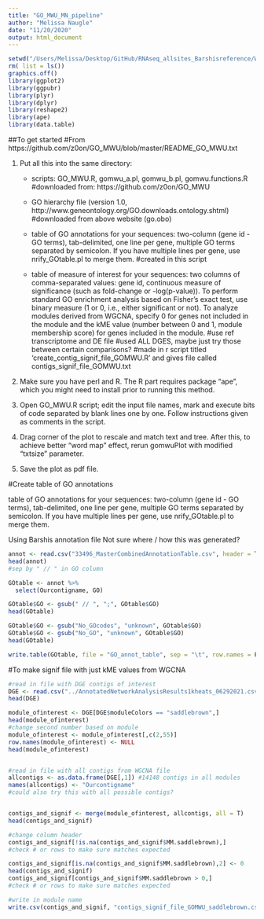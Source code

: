 ```yaml
---
title: "GO_MWU_MN_pipeline"
author: "Melissa Naugle"
date: "11/20/2020"
output: html_document
---
```



```r
setwd("/Users/Melissa/Desktop/GitHub/RNAseq_allsites_Barshisreference/WGCNA/Heats_tommodelv3_06_29_2021_thesis/GO_MWU/")
rm( list = ls())
graphics.off()
library(ggplot2)
library(ggpubr)
library(plyr)
library(dplyr)
library(reshape2)
library(ape)
library(data.table)
```

##To get started
#From https://github.com/z0on/GO_MWU/blob/master/README_GO_MWU.txt

1. Put all this into the same directory:
	- scripts: GO_MWU.R, gomwu_a.pl, gomwu_b.pl, gomwu.functions.R
	#downloaded from: https://github.com/z0on/GO_MWU
	
	- GO hierarchy file 
		(version 1.0, http://www.geneontology.org/GO.downloads.ontology.shtml)
		#downloaded from above website (go.obo)
		
	- table of GO annotations for your sequences: two-column (gene id - GO terms), 
		tab-delimited, one line per gene, multiple GO terms separated by semicolon. 
		If you have multiple lines per gene, use nrify_GOtable.pl to merge them.
		#created in this script
		
	- table of measure of interest for your sequences: two columns of comma-separated 
		values: gene id, continuous measure of significance (such as fold-change or 
		-log(p-value)). To perform standard GO enrichment analysis based on Fisher's 
		exact test, use binary measure (1 or 0, i.e., either significant or not). 
		To analyze modules derived from WGCNA, specify 0 for genes not included in the     module and the kME value (number between 0 and 1, module membership score) for     genes included in the module.
		#use ref transcriptome and DE file 
		#used ALL DGES, maybe just try those between certain comparisons?
		#made in r script titled 'create_contig_signif_file_GOMWU.R' and gives file called contigs_signif_file_GOMWU.txt
		

2. Make sure you have perl and R. The R part requires package "ape", which 
you might need to install prior to running this method.

3. Open GO_MWU.R script; edit the input file names, mark and execute bits of code
separated by blank lines one by one. Follow instructions given as comments in the script.

4. Drag corner of the plot to rescale and match text and tree. After this, to
achieve better "word map" effect, rerun gomwuPlot with modified "txtsize" parameter.

5. Save the plot as pdf file.


#Create table of GO annotations

table of GO annotations for your sequences: two-column (gene id - GO terms), 
		tab-delimited, one line per gene, multiple GO terms separated by semicolon. 
		If you have multiple lines per gene, use nrify_GOtable.pl to merge them.
		
Using Barshis annotation file
Not sure where / how this was generated?

```r
annot <- read.csv("33496_MasterCombinedAnnotationTable.csv", header = T)
head(annot)
#sep by " // " in GO column

GOtable <- annot %>%
  select(Ourcontigname, GO)

GOtable$GO <- gsub(" // ", ";", GOtable$GO)
head(GOtable)

GOtable$GO <- gsub("No_GOcodes", "unknown", GOtable$GO)
GOtable$GO <- gsub("No_GO", "unknown", GOtable$GO)
head(GOtable)

write.table(GOtable, file = "GO_annot_table", sep = "\t", row.names = F, quote = F)
```


#To make signif file with just kME values from WGCNA

```r

#read in file with DGE contigs of interest 
DGE <- read.csv("../AnnotatedNetworkAnalysisResults1kheats_06292021.csv", header = T)
head(DGE)

module_ofinterest <- DGE[DGE$moduleColors == "saddlebrown",]
head(module_ofinterest)
#change second number based on module 
module_ofinterest <- module_ofinterest[,c(2,55)]
row.names(module_ofinterest) <- NULL
head(module_ofinterest)


#read in file with all contigs from WGCNA file
allcontigs <- as.data.frame(DGE[,1]) #14148 contigs in all modules 
names(allcontigs) <- "Ourcontigname"
#could also try this with all possible contigs?


contigs_and_signif <- merge(module_ofinterest, allcontigs, all = T)
head(contigs_and_signif)

#change column header
contigs_and_signif[!is.na(contigs_and_signif$MM.saddlebrown),]
#check # or rows to make sure matches expected

contigs_and_signif[is.na(contigs_and_signif$MM.saddlebrown),2] <- 0
head(contigs_and_signif)
contigs_and_signif[contigs_and_signif$MM.saddlebrown > 0,]
#check # or rows to make sure matches expected

#write in module name 
write.csv(contigs_and_signif, "contigs_signif_file_GOMWU_saddlebrown.csv", row.names = F, quote = F)
```







